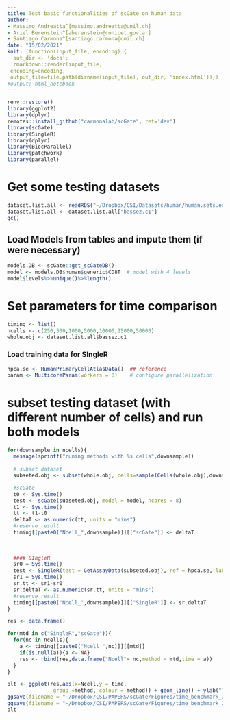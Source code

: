 ```yaml
---
title: Test basic functionalities of scGate on human data
author: 
- Massimo Andreatta^[massimo.andreatta@unil.ch]
- Ariel Berenstein^[aberenstein@conicet.gov.ar]
- Santiago Carmona^[santiago.carmona@unil.ch]
date: "15/02/2021"
knit: (function(input_file, encoding) {
  out_dir <- 'docs';
  rmarkdown::render(input_file,
 encoding=encoding,
 output_file=file.path(dirname(input_file), out_dir, 'index.html'))})
#output: html_notebook
---
```



```r
renv::restore()
library(ggplot2)
library(dplyr)
remotes::install_github("carmonalab/scGate", ref='dev')
library(scGate)
library(SingleR)
library(dplyr)
library(BiocParallel)
library(patchwork)
library(parallel)
```



# Get some testing datasets
```r
dataset.list.all <- readRDS("~/Dropbox/CSI/Datasets/human/human.sets.expanded.singler.rds")
dataset.list.all <- dataset.list.all["bassez.c1"]
gc()
```

## Load Models from tables and impute them (if were necessary)
```r
models.DB <- scGate::get_scGateDB()
model <- models.DB$human$generic$CD8T  # model with 4 levels 
model$levels%>%unique()%>%length()
```

# Set parameters for time comparison
```r
timing <- list()
ncells <- c(250,500,1000,5000,10000,25000,50000)
whole.obj <- dataset.list.all$bassez.c1
```

### Load training data for SIngleR
```r
hpca.se <- HumanPrimaryCellAtlasData()  ## reference
param <- MulticoreParam(workers = 8)    # configure parallelization
```



# subset testing dataset (with different number of cells)  and run both models
```r
for(downsample in ncells){
  message(sprintf("runing methods with %s cells",downsample))
  
  # subset dataset
  subseted.obj <- subset(whole.obj, cells=sample(Cells(whole.obj),downsample))

  #scGate
  t0 <- Sys.time()
  test <- scGate(subseted.obj, model = model, ncores = 8)
  t1 <- Sys.time() 
  tt <- t1-t0
  deltaT <- as.numeric(tt, units = "mins")
  #reserve result
  timing[[paste0("Ncell_",downsample)]][["scGate"]] <- deltaT 
  
  
  
  #### SIngleR
  sr0 = Sys.time()
  test <- SingleR(test = GetAssayData(subseted.obj), ref = hpca.se, labels = hpca.se$label.fine, BPPARAM=param)
  sr1 = Sys.time()
  sr.tt <- sr1-sr0
  sr.deltaT <- as.numeric(sr.tt, units = "mins")
  #reserve result
  timing[[paste0("Ncell_",downsample)]][["SingleR"]] <- sr.deltaT
}
```





```r
res <- data.frame()

for(mtd in c("SingleR","scGate")){
  for(nc in ncells){
    a <- timing[[paste0("Ncell_",nc)]][[mtd]]
    if(is.null(a)){a <- NA}
    res <- rbind(res,data.frame("Ncell"= nc,method = mtd,time = a))
  }
}
```


```r
plt <- ggplot(res,aes(x=Ncell,y = time,
               group =method, colour = method)) + geom_line() + ylab("Time [min]")  + xlab("# cells") + geom_point() + theme_bw()
ggsave(filename = "~/Dropbox/CSI/PAPERS/scGate/Figures/time_benchmark_21102021.pdf",plot = plt)
ggsave(filename = "~/Dropbox/CSI/PAPERS/scGate/Figures/time_benchmark_21102021.png",plot = plt)
plt
```



